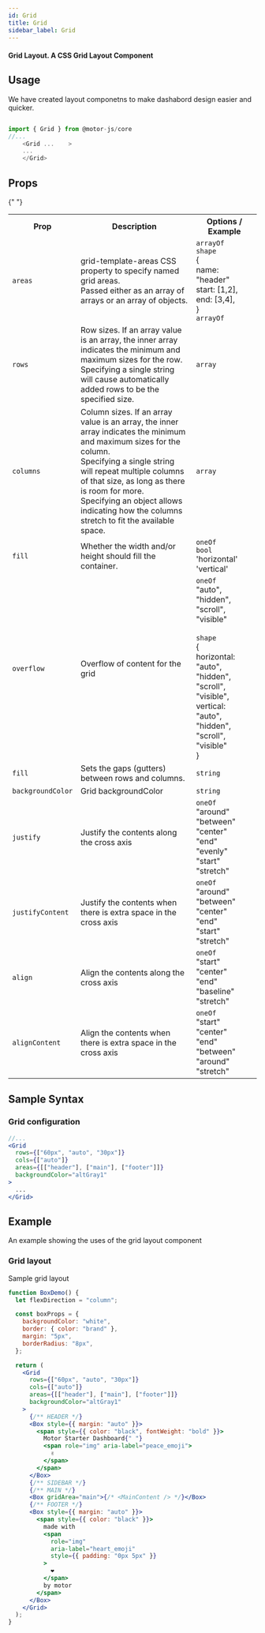 ```yaml
---
id: Grid
title: Grid
sidebar_label: Grid
---
```


#### Grid Layout. A CSS Grid Layout Component

## Usage

We have created layout componetns to make dashabord design easier and quicker.

```javascript

import { Grid } from @motor-js/core
//...
    <Grid ...    >
    ...
    </Grid>

```

## Props

<table>
  <tr>
    <th>Prop</th>
    <th>Description</th>
    <th>Options / Example</th>
  </tr>
  <tr>
    <td>
      <code>areas</code>
    </td>
    <td>
      grid-template-areas CSS property to specify named grid areas.
      <br />
      Passed either as an array of arrays or an array of objects.
    </td>
    <td>
      <code>arrayOf</code> <br />
      <code>shape</code> <br />
      &#123; <br />
      name: "header" <br />
      start: [1,2], <br />
      end: [3,4], <br />
      &#125; <br />
      <code>arrayOf</code> <br />
    </td>
  </tr>
  <tr>
    <td>
      <code>rows</code>
    </td>
    <td>
      Row sizes. If an array value is an array, the inner array indicates the
      minimum and maximum sizes for the row.
      <br /> Specifying a single string will cause automatically added rows to be
      the specified size.
    </td>
    <td>
      <code>array</code> <br />
    </td>
  </tr>
  <tr>
    <td>
      <code>columns</code>
    </td>
    <td>
      Column sizes. If an array value is an array, the inner array indicates the
      minimum and maximum sizes for the column.
      <br /> Specifying a single string will repeat multiple columns of that size,
      as long as there is room for more.
      <br /> Specifying an object allows indicating how the columns stretch to
      fit the available space.
    </td>
    <td>
      <code>array</code> <br />
    </td>
  </tr>
  <tr>
    <td>
      <code>fill</code>
    </td>
    <td>Whether the width and/or height should fill the container.</td>
    <td>
      <code>oneOf</code> <br />
      <code>bool</code> <br />
      'horizontal'
      <br /> 'vertical'
      <br />
    </td>
  </tr>
  <tr>
    <td>
      <code>overflow</code>
    </td>
    <td>Overflow of content for the grid</td>
    <td>
      <code>oneOf</code>
      <br />
      "auto", "hidden", "scroll", "visible"
      <br />
      <br />
      <code>shape</code> <br />
      &#123; <br />
      horizontal: "auto", "hidden", "scroll", "visible", <br />
      vertical: "auto", "hidden", "scroll", "visible" <br />
      &#125;
    </td>
  </tr>
  <tr>
    <td>
      <code>fill</code>
    </td>
    <td>Sets the gaps (gutters) between rows and columns.</td>
    <td>
      <code>string</code> <br />
    </td>
  </tr>
  <tr>
    <td>
      <code>backgroundColor</code>
    </td>
    <td>Grid backgroundColor</td>
    <td>
      <code>string</code>
      <br />
    </td>
  </tr> <tr>
    <td>
      <code>justify</code>
    </td>
    <td>Justify the contents along the cross axis</td>
    <td>
      <code>oneOf</code>
      <br />
      "around" <br />
      "between" <br />
      "center" <br />
      "end" <br />
      "evenly" <br />
      "start" <br />
      "stretch" <br />
    </td>
  </tr>
  <tr>
    <td>
      <code>justifyContent</code>
    </td>
    <td>Justify the contents when there is extra space in the cross axis</td>
    <td>
      <code>oneOf</code>
      <br />
      "around"
      <br />
      "between"
      <br />
      "center"
      <br />
      "end"
      <br />
      "start"
      <br />
      "stretch"
      <br />
    </td>
  </tr>{" "}
  <tr>
    <td>
      <code>align</code>
    </td>
    <td>Align the contents along the cross axis</td>
    <td>
      <code>oneOf</code>
      <br />
      "start"
      <br /> "center"
      <br /> "end"
      <br /> "baseline"
      <br /> "stretch"
      <br />
    </td>
  </tr>
  <tr>
    <td>
      <code>alignContent</code>
    </td>
    <td>Align the contents when there is extra space in the cross axis</td>
    <td>
      <code>oneOf</code>
      <br />
      "start" <br />
      "center" <br />
      "end" <br />
      "between" <br />
      "around" <br />
      "stretch" <br />
    </td>
  </tr>
</table>

## Sample Syntax

### Grid configuration

```jsx {11}
//...
<Grid
  rows={["60px", "auto", "30px"]}
  cols={["auto"]}
  areas={[["header"], ["main"], ["footer"]]}
  backgroundColor="altGray1"
>
  ...
</Grid>
```

## Example

An example showing the uses of the grid layout component

### Grid layout

Sample grid layout

```jsx live
function BoxDemo() {
  let flexDirection = "column";

  const boxProps = {
    backgroundColor: "white",
    border: { color: "brand" },
    margin: "5px",
    borderRadius: "8px",
  };

  return (
    <Grid
      rows={["60px", "auto", "30px"]}
      cols={["auto"]}
      areas={[["header"], ["main"], ["footer"]]}
      backgroundColor="altGray1"
    >
      {/** HEADER */}
      <Box style={{ margin: "auto" }}>
        <span style={{ color: "black", fontWeight: "bold" }}>
          Motor Starter Dashboard{" "}
          <span role="img" aria-label="peace_emoji">
            ✌️
          </span>
        </span>
      </Box>
      {/** SIDEBAR */}
      {/** MAIN */}
      <Box gridArea="main">{/* <MainContent /> */}</Box>
      {/** FOOTER */}
      <Box style={{ margin: "auto" }}>
        <span style={{ color: "black" }}>
          made with
          <span
            role="img"
            aria-label="heart_emoji"
            style={{ padding: "0px 5px" }}
          >
            ❤️
          </span>
          by motor
        </span>
      </Box>
    </Grid>
  );
}
```
